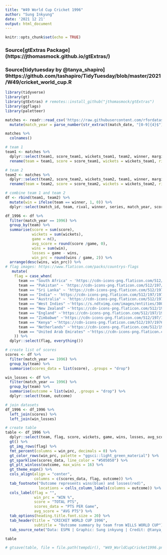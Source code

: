 ```yaml
---
title: "W49 World Cup Cricket 1996"
author: "Sung Inkyung"
date: '2021 12 21'
output: html_document
---
```


```r
knitr::opts_chunk$set(echo = TRUE)
```
### Source[gtExtras Package] (https://jthomasmock.github.io/gtExtras/)
### Source[tidytuesday by @tanya_shapiro] 9https://github.com/tashapiro/TidyTuesday/blob/master/2021/W49/cricket_world_cup.R
```r
library(tidyverse)
library(gt)
library(gtExtras) # remotes::install_github("jthomasmock/gtExtras")
library(ggflags)
library(paletteer)

```


```r
matches <- readr::read_csv('https://raw.githubusercontent.com/rfordatascience/tidytuesday/master/data/2021/2021-11-30/matches.csv') %>% 
  mutate(match_year = parse_number(str_extract(match_date, "[0-9]{4}$")))

matches %>% 
  colnames()
```


```r
# team 1
team1 <- matches %>% 
  dplyr::select(team1, score_team1, wickets_team1, team2, winner, margin, series, match_year, match_id) %>% 
  rename(team = team1, score = score_team1, wickets = wickets_team1, rival = team2)

# team 2
team2 <- matches %>% 
  dplyr::select(team2, score_team2, wickets_team2, team1, winner, margin, series, match_year, match_id) %>% 
  rename(team = team2, score = score_team2, wickets = wickets_team2, rival = team1)

# combine team 1 and team 2
df <- rbind(team1, team2) %>% 
  mutate(win = ifelse(team == winner, 1, 0)) %>% 
  dplyr::select(match_id, team, rival, winner, series, match_year, score, wickets, win, margin)

df_1996 <- df %>% 
  filter(match_year == 1996) %>% 
  group_by(team) %>% 
  summarise(score = sum(score),
            wickets = sum(wickets),
            game = n(),
            avg_score = round(score /game, 0),
            wins = sum(win),
            losses = game - wins,
            win_prc = round(wins / game, 2)) %>% 
  arrange(desc(wins, win_prc)) %>% 
# flag images: https://www.flaticon.com/packs/countrys-flags
   mutate(
    flag = case_when(
      team == "South Africa" ~ 'https://cdn-icons-png.flaticon.com/512/197/197562.png',
      team == "Pakistan" ~ 'https://cdn-icons-png.flaticon.com/512/197/197606.png',
      team == "Sri Lanka" ~ 'https://cdn-icons-png.flaticon.com/512/197/197398.png',
      team == "India" ~ 'https://cdn-icons-png.flaticon.com/512/197/197419.png',
      team == "Australia" ~ 'https://cdn-icons-png.flaticon.com/512/197/197507.png',
      team == "West Indies" ~'https://s.ndtvimg.com/images/entities/300/west-indies-2119.png',
      team == "New Zealand" ~'https://cdn-icons-png.flaticon.com/512/197/197589.png',
      team == "England" ~'https://cdn-icons-png.flaticon.com/512/197/197485.png',
      team == "Zimbabwe" ~'https://cdn-icons-png.flaticon.com/512/197/197394.png',
      team == "Kenya" ~'https://cdn-icons-png.flaticon.com/512/197/197608.png',
      team == "Netherlands" ~'https://cdn-icons-png.flaticon.com/512/197/197441.png',
      team == "United Arab Emirates" ~'https://cdn-icons-png.flaticon.com/512/197/197569.png'
    )) %>%
  dplyr::select(flag, everything())

# create list of scores
scores <- df %>% 
  filter(match_year == 1996) %>% 
  group_by(team) %>% 
  summarise(scores_data = list(score), .groups = "drop")

win_losses <- df %>% 
  filter(match_year == 1996) %>% 
  group_by(team) %>% 
  summarise(outcome = list(win), .groups = "drop") %>% 
  dplyr::select(team, outcome)

# join datasets
df_1996 <- df_1996 %>% 
  left_join(scores) %>% 
  left_join(win_losses)
```
```r
# create table
table <- df_1996 %>% 
  dplyr::select(team, flag, score, wickets, game, wins, losses, avg_score, scores_data, outcome, win_prc) %>% 
  gt() %>% 
  gt_img_rows(flag) %>% 
  fmt_percent(columns = win_prc, decimals = 0) %>% 
  gt_color_rows(win_prc, palette = "ggsci::light_green_material") %>% 
  gt_sparkline(scores_data, line_color = "#505050") %>% 
  gt_plt_winloss(outcome, max_wins = 16) %>% 
  gt_theme_espn() %>% 
  cols_align(align = "center",
             columns = c(scores_data, flag, outcome)) %>% 
  tab_footnote("Outcome represents wins(blue) and losses(red)",
               locations = cells_column_labels(columns = outcome)) %>% 
  cols_label(flag = "",
             win_prc = "WIN %",
             score = "TOTAL PTS",
             scores_data = "PTS PER Game",
             avg_score = "AVG PTS") %>% 
  tab_options(heading.title.font.size = 20) %>% 
  tab_header(title = "CRICKET WORLD CUP 1996",
             subtitle = "Outcome summary by team from WILLS WORLD CUP") %>% 
  tab_source_note("Data: ESPN | Graphic: Sung inkyung | Credit: @tanya_shapiro")

table

# gtsave(table, file = file.path(tempdir(), "W49_WorldCupCricket1996.png"))
```

